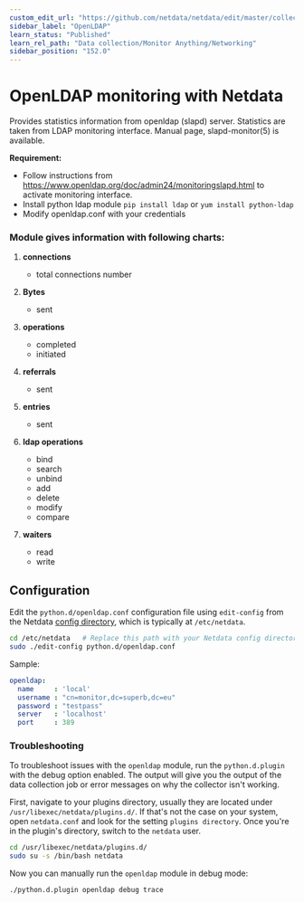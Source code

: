 ```yaml
---
custom_edit_url: "https://github.com/netdata/netdata/edit/master/collectors/python.d.plugin/openldap/README.md"
sidebar_label: "OpenLDAP"
learn_status: "Published"
learn_rel_path: "Data collection/Monitor Anything/Networking"
sidebar_position: "152.0"
---
```



# OpenLDAP monitoring with Netdata

Provides statistics information from openldap (slapd) server.
Statistics are taken from LDAP monitoring interface. Manual page, slapd-monitor(5) is available.

**Requirement:**

-   Follow instructions from <https://www.openldap.org/doc/admin24/monitoringslapd.html> to activate monitoring interface.
-   Install python ldap module `pip install ldap` or `yum install python-ldap`
-   Modify openldap.conf with your credentials

### Module gives information with following charts:

1.  **connections**

    -   total connections number

2.  **Bytes**

    -   sent

3.  **operations**

    -   completed
    -   initiated

4.  **referrals**

    -   sent

5.  **entries**

    -   sent

6.  **ldap operations**

    -   bind
    -   search
    -   unbind 
    -   add
    -   delete
    -   modify
    -   compare

7.  **waiters**

    -   read
    -   write

## Configuration

Edit the `python.d/openldap.conf` configuration file using `edit-config` from the Netdata [config
directory](/docs/getting-started/manage-and-configure/configuration), which is typically at `/etc/netdata`.

```bash
cd /etc/netdata   # Replace this path with your Netdata config directory, if different
sudo ./edit-config python.d/openldap.conf
```

Sample:

```yaml
openldap:
  name     : 'local'
  username : "cn=monitor,dc=superb,dc=eu"
  password : "testpass"
  server   : 'localhost'
  port     : 389
```




### Troubleshooting

To troubleshoot issues with the `openldap` module, run the `python.d.plugin` with the debug option enabled. The 
output will give you the output of the data collection job or error messages on why the collector isn't working.

First, navigate to your plugins directory, usually they are located under `/usr/libexec/netdata/plugins.d/`. If that's 
not the case on your system, open `netdata.conf` and look for the setting `plugins directory`. Once you're in the 
plugin's directory, switch to the `netdata` user.

```bash
cd /usr/libexec/netdata/plugins.d/
sudo su -s /bin/bash netdata
```

Now you can manually run the `openldap` module in debug mode:

```bash
./python.d.plugin openldap debug trace
```

